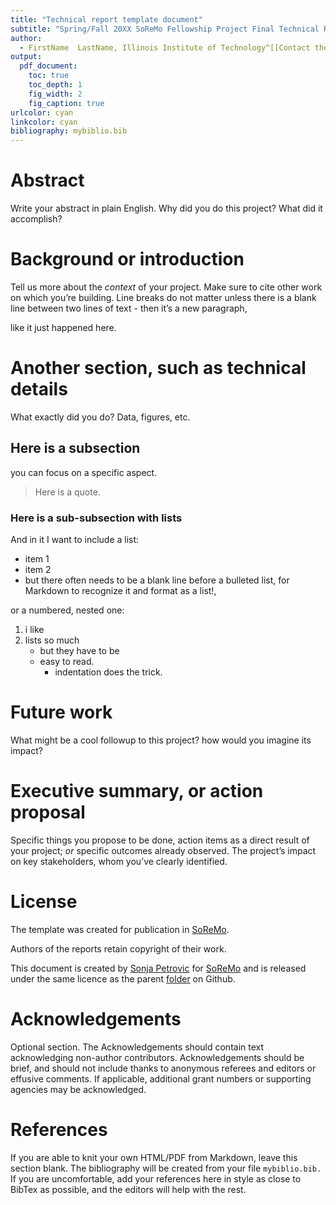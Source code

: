 ```yaml
---
title: "Technical report template document" 
subtitle: "Spring/Fall 20XX SoReMo Fellowship Project Final Technical Report"
author: 
  - FirstName  LastName, Illinois Institute of Technology^[[Contact the author](mailto:YOUREMAILHERE@hawk.iit.edu).] 
output:
  pdf_document: 
    toc: true
    toc_depth: 1
    fig_width: 2
    fig_caption: true
urlcolor: cyan
linkcolor: cyan
bibliography: mybiblio.bib
---
```





# Abstract 
Write your abstract in plain English. Why did you do this project? What did it accomplish? 

# Background or introduction
Tell us more  about the *context* of your project. Make sure to cite other work on which you're building. Line
breaks
do
not
matter unless there is a blank line between two lines of text  - then it's a new paragraph,

like it just happened here. 

# Another section, such as technical details 
What exactly did you do? Data, figures, etc. 

## Here is a subsection
you can focus on a specific aspect. 

> Here is a quote. 

### Here is a sub-subsection with lists 

And in it I want to include a list:

* item 1
* item 2
* but there often needs to be a blank line before a bulleted list, for Markdown to recognize it and format as a list!, 

or a numbered, nested one:

1) i like
2) lists so much
    * but they have to be 
    * easy to read. 
        * indentation does the trick. 
 


# Future work 
What might be a cool followup to this project? how would you imagine its impact? 

# Executive summary, or action proposal
Specific things you propose to be done, action items as a direct result of your project; *or* specific outcomes already observed. 
The project's  impact on key stakeholders, whom you've clearly identified. 

# License

The template was created for publication in [SoReMo](http://journals.library.iit.edu/index.php/Soremo/). 

Authors of the reports retain copyright of their work. 

This document is created by [Sonja Petrovic](www.sonjapetrovicstats.com) for [SoReMo](www.soremo.org) and is released under the same licence as the parent [folder](https://sondzus.github.io/SoReMo/) on Github. 

# Acknowledgements 

Optional section. 
The Acknowledgements should contain text acknowledging non-author contributors. Acknowledgements should be brief, and should not include thanks to anonymous referees and editors or effusive comments. If applicable, additional grant  numbers  or supporting agencies may be acknowledged.
    
    
# References 

If you are able to knit your own HTML/PDF from Markdown, leave this section blank. The bibliography will be created from your file `mybiblio.bib.` If you are uncomfortable, add your references here in style as close to BibTex as possible, and the editors will help with the rest.  
